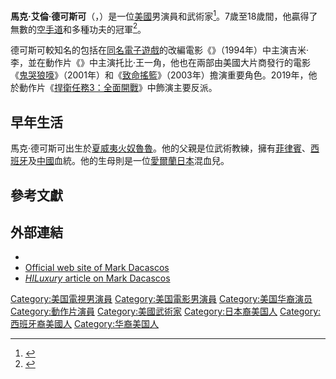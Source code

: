 {{noteTA
|G1=Show
|G2=Movie
|G3=TV
}}
{{Infobox entertainer
| type        = 男演員
| name        = 馬克·德可斯可
| foreignname = {{lang|en|Mark Dacascos}}
| image       = Mark Dacascos cropped.jpg
| imagesize   = 
| caption     = 達卡斯可於2011年
| birthname   = 馬克·艾倫·德可斯可<br>（{{lang|en|Mark Alan Dacascos}}）
| birth_date  = {{Birth date and age|df=yes|1964|2|26}}
| birth_place = 美國[[夏威夷州|夏威夷州]][[檀香山|檀香山]]
| other_name  = {{lang|en|Marc Dacascos}}<br>{{lang|en|The Chairman}}
| occupation  = 演員，武術家
| yearsactive = 1985年至今
| spouse      = {{marriage|[[茱莉·康德拉|茱莉·康德拉]]|1998}}
| children    = 3
| website     = {{URL|www.dacascos.com}}
| awards      = 
}}
'''馬克·艾倫·德可斯可'''（{{lang-en|Mark Alan Dacascos}}，{{bd|1964年|2月26日}}）是一位[[美國|美國]]男演員和武術家<ref>{{cite news |title= Discovering the Samurai Within |work= Inside Kung Fu |date=  |url= http://www.insidekung-fu.com/content/view/171/36/ |accessdate= 2010-06-18 |deadurl= yes |archiveurl= https://web.archive.org/web/20100509211743/http://www.insidekung-fu.com/content/view/171/36/ |archivedate= 2010-05-09 }}</ref>。7歲至18歲間，他贏得了無數的[[空手道|空手道]]和多種功夫的冠軍<ref>{{IMDb name|1092|section=bio}}</ref>。

德可斯可較知名的包括在[[雙截龍|同名電子遊戲]]的改編電影《{{le|雙截龍 (電影)|Double Dragon (film)|雙截龍}}》（1994年）中主演吉米·李，並在動作片《{{le|轟雷任務|Drive (1997 film)}}》中主演托比·王一角，他也在兩部由美國大片商發行的電影《[[鬼哭狼嚎|鬼哭狼嚎]]》（2001年）和《[[致命搖籃|致命搖籃]]》（2003年）擔演重要角色。2019年，他於動作片《[[捍衛任務3：全面開戰|捍衛任務3：全面開戰]]》中飾演主要反派。

== 早年生活 ==
馬克·德可斯可出生於[[夏威夷|夏威夷]][[火奴魯魯|火奴魯魯]]。他的父親是位武術教練，擁有[[菲律賓|菲律賓]]、[[西班牙|西班牙]]及[[中國|中國]]血統。他的生母則是一位[[愛爾蘭|愛爾蘭]][[日本|日本]]混血兒。

== 參考文獻 ==
{{reflist|30em}}

== 外部連結 ==
* {{IMDb name|id=0001092}}
* [http://www.dacascos.com/ Official web site of Mark Dacascos] {{Wayback|url=http://www.dacascos.com/ |date=20070821174515 }}
* [https://web.archive.org/web/20110806142140/http://www.hiluxury.com/mark-dacascos/ ''HILuxury'' article on Mark Dacascos]
{{Authority control}}

{{DEFAULTSORT:Dacascos, Mark}}
[[Category:美国電視男演員|Category:美国電視男演員]]
[[Category:美国電影男演員|Category:美国電影男演員]]
[[Category:美国华裔演员|Category:美国华裔演员]]
[[Category:動作片演員|Category:動作片演員]]
[[Category:美國武術家|Category:美國武術家]]
[[Category:日本裔美国人|Category:日本裔美国人]]
[[Category:西班牙裔美國人|Category:西班牙裔美國人]]
[[Category:华裔美国人|Category:华裔美国人]]
